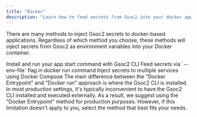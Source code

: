 ```yaml
---
title: "Docker"
description: "Learn how to feed secrets from Gsoc2 into your docker application"
---
```

There are many methods to inject Gsoc2 secrets to docker-based applications. 
Regardless of which method you choose, these methods will inject secrets from Gsoc2 as environment variables into your Docker container.

<Card title="Docker Entrypoint" color="#ea5a0c" href="./docker">
  Install and run your app start command with Gsoc2 CLI
</Card>
<CardGroup cols={2}>
  <Card title="Docker run" color="#0285c7" href="./docker-pass-envs">
    Feed secrets via `--env-file` flag in docker run command
  </Card>
  <Card title="Docker compose" color="#16a34a" href="./docker-compose">
    Inject secrets to multiple services using Docker Compose
  </Card>
</CardGroup>

<Info>
The main difference between the "Docker Entrypoint" and "Docker run" approach is where the Gsoc2 CLI is installed. 
In most production settings, it's typically inconvenient to have the Gsoc2 CLI installed and executed externally.
As a result, we suggest using the "Docker Entrypoint" method for production purposes. 
However, if this limitation doesn't apply to you, select the method that best fits your needs.
</Info>